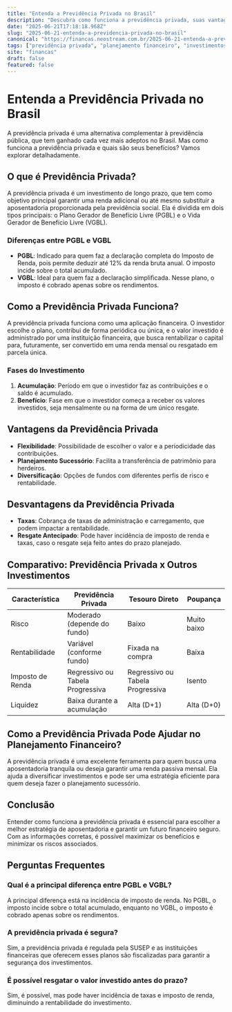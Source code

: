 ```yaml
---
title: "Entenda a Previdência Privada no Brasil"
description: "Descubra como funciona a previdência privada, suas vantagens e desvantagens e como ela pode ajudar no planejamento financeiro."
date: "2025-06-21T17:18:18.968Z"
slug: "2025-06-21-entenda-a-previdencia-privada-no-brasil"
canonical: "https://financas.neostream.com.br/2025-06-21-entenda-a-previdencia-privada-no-brasil"
tags: ["previdência privada", "planejamento financeiro", "investimentos"]
site: "financas"
draft: false
featured: false
---
```


# Entenda a Previdência Privada no Brasil

A previdência privada é uma alternativa complementar à previdência pública, que tem ganhado cada vez mais adeptos no Brasil. Mas como funciona a previdência privada e quais são seus benefícios? Vamos explorar detalhadamente.

## O que é Previdência Privada?

A previdência privada é um investimento de longo prazo, que tem como objetivo principal garantir uma renda adicional ou até mesmo substituir a aposentadoria proporcionada pela previdência social. Ela é dividida em dois tipos principais: o Plano Gerador de Benefício Livre (PGBL) e o Vida Gerador de Benefício Livre (VGBL).

### Diferenças entre PGBL e VGBL

- **PGBL**: Indicado para quem faz a declaração completa do Imposto de Renda, pois permite deduzir até 12% da renda bruta anual. O imposto incide sobre o total acumulado.
- **VGBL**: Ideal para quem faz a declaração simplificada. Nesse plano, o imposto é cobrado apenas sobre os rendimentos.

## Como a Previdência Privada Funciona?

A previdência privada funciona como uma aplicação financeira. O investidor escolhe o plano, contribui de forma periódica ou única, e o valor investido é administrado por uma instituição financeira, que busca rentabilizar o capital para, futuramente, ser convertido em uma renda mensal ou resgatado em parcela única.

### Fases do Investimento

1. **Acumulação**: Período em que o investidor faz as contribuições e o saldo é acumulado.
2. **Benefício**: Fase em que o investidor começa a receber os valores investidos, seja mensalmente ou na forma de um único resgate.

## Vantagens da Previdência Privada

- **Flexibilidade**: Possibilidade de escolher o valor e a periodicidade das contribuições.
- **Planejamento Sucessório**: Facilita a transferência de patrimônio para herdeiros.
- **Diversificação**: Opções de fundos com diferentes perfis de risco e rentabilidade.

## Desvantagens da Previdência Privada

- **Taxas**: Cobrança de taxas de administração e carregamento, que podem impactar a rentabilidade.
- **Resgate Antecipado**: Pode haver incidência de imposto de renda e taxas, caso o resgate seja feito antes do prazo planejado.

## Comparativo: Previdência Privada x Outros Investimentos

| Característica          | Previdência Privada                       | Tesouro Direto                        | Poupança                               |
|-------------------------|------------------------------------------|---------------------------------------|----------------------------------------|
| Risco                   | Moderado (depende do fundo)| Baixo                                  | Muito baixo                            |
| Rentabilidade           | Variável (conforme fundo)               | Fixada na compra                      | Baixa                                  |
| Imposto de Renda        | Regressivo ou Tabela Progressiva        | Regressivo ou Tabela Progressiva      | Isento                                 |
| Liquidez                | Baixa durante a acumulação              | Alta (D+1)                            | Alta (D+0)                             |

## Como a Previdência Privada Pode Ajudar no Planejamento Financeiro?

A previdência privada é uma excelente ferramenta para quem busca uma aposentadoria tranquila ou deseja garantir uma renda passiva mensal. Ela ajuda a diversificar investimentos e pode ser uma estratégia eficiente para quem deseja fazer o planejamento sucessório.

## Conclusão

Entender como funciona a previdência privada é essencial para escolher a melhor estratégia de aposentadoria e garantir um futuro financeiro seguro. Com as informações corretas, é possível maximizar os benefícios e minimizar os riscos associados.

## Perguntas Frequentes

### Qual é a principal diferença entre PGBL e VGBL?

A principal diferença está na incidência de imposto de renda. No PGBL, o imposto incide sobre o total acumulado, enquanto no VGBL, o imposto é cobrado apenas sobre os rendimentos.

### A previdência privada é segura?

Sim, a previdência privada é regulada pela SUSEP e as instituições financeiras que oferecem esses planos são fiscalizadas para garantir a segurança dos investimentos.

### É possível resgatar o valor investido antes do prazo?

Sim, é possível, mas pode haver incidência de taxas e imposto de renda, diminuindo a rentabilidade do investimento.